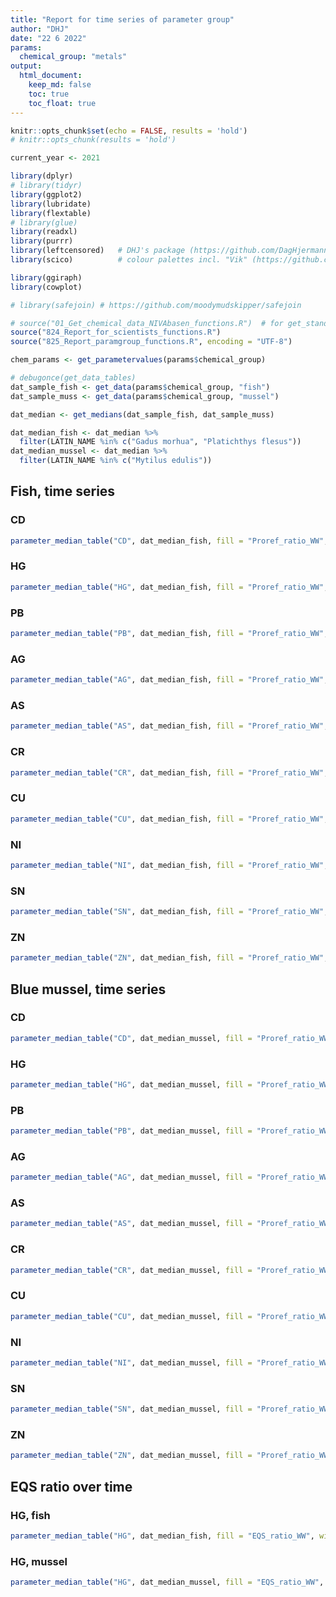 ```yaml
---
title: "Report for time series of parameter group"
author: "DHJ"
date: "22 6 2022"
params:
  chemical_group: "metals"
output: 
  html_document:
    keep_md: false
    toc: true
    toc_float: true
---
```


```r

knitr::opts_chunk$set(echo = FALSE, results = 'hold')
# knitr::opts_chunk(results = 'hold')

```


```r

current_year <- 2021

```


```r

library(dplyr)
# library(tidyr)
library(ggplot2)
library(lubridate)
library(flextable)
# library(glue)
library(readxl)
library(purrr)
library(leftcensored)   # DHJ's package (https://github.com/DagHjermann/leftcensored)
library(scico)          # colour palettes incl. "Vik" (https://github.com/thomasp85/scico)

library(ggiraph)
library(cowplot)

# library(safejoin) # https://github.com/moodymudskipper/safejoin

# source("01_Get_chemical_data_NIVAbasen_functions.R")  # for get_standard_parametername()
source("824_Report_for_scientists_functions.R")
source("825_Report_paramgroup_functions.R", encoding = "UTF-8")

```



```r

chem_params <- get_parametervalues(params$chemical_group)

# debugonce(get_data_tables)
dat_sample_fish <- get_data(params$chemical_group, "fish")
dat_sample_muss <- get_data(params$chemical_group, "mussel")

dat_median <- get_medians(dat_sample_fish, dat_sample_muss)

dat_median_fish <- dat_median %>%
  filter(LATIN_NAME %in% c("Gadus morhua", "Platichthys flesus"))
dat_median_mussel <- dat_median %>%
  filter(LATIN_NAME %in% c("Mytilus edulis"))


```


## Fish, time series {.tabset}

### CD   

```r

parameter_median_table("CD", dat_median_fish, fill = "Proref_ratio_WW", width_svg = 8)

```


### HG   

```r

parameter_median_table("HG", dat_median_fish, fill = "Proref_ratio_WW", width_svg = 8)

```


### PB   

```r

parameter_median_table("PB", dat_median_fish, fill = "Proref_ratio_WW", width_svg = 8)

```




### AG   

```r

parameter_median_table("AG", dat_median_fish, fill = "Proref_ratio_WW", width_svg = 8)

```

### AS   

```r

parameter_median_table("AS", dat_median_fish, fill = "Proref_ratio_WW", width_svg = 8)

```

### CR   

```r

parameter_median_table("CR", dat_median_fish, fill = "Proref_ratio_WW", width_svg = 8)

```

### CU   

```r

parameter_median_table("CU", dat_median_fish, fill = "Proref_ratio_WW", width_svg = 8)

```

### NI   

```r

parameter_median_table("NI", dat_median_fish, fill = "Proref_ratio_WW", width_svg = 8)

```

### SN   

```r

parameter_median_table("SN", dat_median_fish, fill = "Proref_ratio_WW", width_svg = 8)

```

### ZN   

```r

parameter_median_table("ZN", dat_median_fish, fill = "Proref_ratio_WW", width_svg = 8)

```


## Blue mussel, time series {.tabset}

### CD   

```r

parameter_median_table("CD", dat_median_mussel, fill = "Proref_ratio_WW", width_svg = 8)

```


### HG   

```r

parameter_median_table("HG", dat_median_mussel, fill = "Proref_ratio_WW", width_svg = 8)

```


### PB   

```r

parameter_median_table("PB", dat_median_mussel, fill = "Proref_ratio_WW", width_svg = 8)

```




### AG   

```r

parameter_median_table("AG", dat_median_mussel, fill = "Proref_ratio_WW", width_svg = 8)

```

### AS   

```r

parameter_median_table("AS", dat_median_mussel, fill = "Proref_ratio_WW", width_svg = 8)

```

### CR   

```r

parameter_median_table("CR", dat_median_mussel, fill = "Proref_ratio_WW", width_svg = 8)

```

### CU   

```r

parameter_median_table("CU", dat_median_mussel, fill = "Proref_ratio_WW", width_svg = 8)

```

### NI   

```r

parameter_median_table("NI", dat_median_mussel, fill = "Proref_ratio_WW", width_svg = 8)

```

### SN   

```r

parameter_median_table("SN", dat_median_mussel, fill = "Proref_ratio_WW", width_svg = 8)

```

### ZN   

```r

parameter_median_table("ZN", dat_median_mussel, fill = "Proref_ratio_WW", width_svg = 8)

```



## EQS ratio over time {.tabset}     

### HG, fish    

```r

parameter_median_table("HG", dat_median_fish, fill = "EQS_ratio_WW", width_svg = 8)

```

### HG, mussel    

```r

parameter_median_table("HG", dat_median_mussel, fill = "EQS_ratio_WW", width_svg = 8)

```





